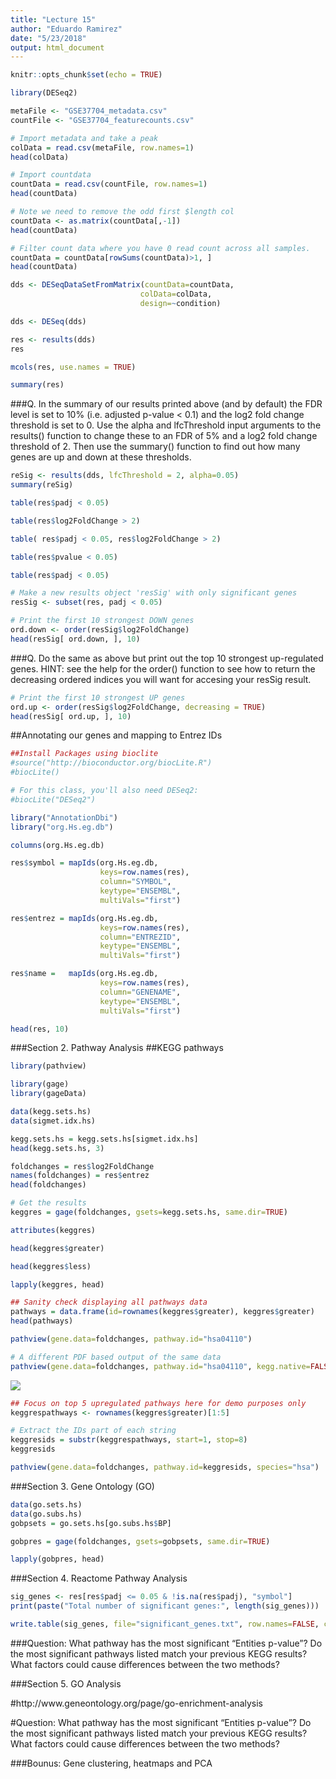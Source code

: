 ```yaml
---
title: "Lecture 15"
author: "Eduardo Ramirez"
date: "5/23/2018"
output: html_document
---
```


```r
knitr::opts_chunk$set(echo = TRUE)
```

```r
library(DESeq2)
```

```r
metaFile <- "GSE37704_metadata.csv"
countFile <- "GSE37704_featurecounts.csv"
```

```r
# Import metadata and take a peak
colData = read.csv(metaFile, row.names=1)
head(colData)
```

```r
# Import countdata
countData = read.csv(countFile, row.names=1)
head(countData)
```

```r
# Note we need to remove the odd first $length col
countData <- as.matrix(countData[,-1])
head(countData)
```

```r
# Filter count data where you have 0 read count across all samples.
countData = countData[rowSums(countData)>1, ]
head(countData)
```

```r
dds <- DESeqDataSetFromMatrix(countData=countData,
                             colData=colData,
                             design=~condition)
```

```r
dds <- DESeq(dds)
```

```r
res <- results(dds)
res
```

```r
mcols(res, use.names = TRUE)
```

```r
summary(res)
```

###Q. In the summary of our results printed above (and by default) the FDR level is set to 10% (i.e. adjusted p-value < 0.1) and the log2 fold change threshold is set to 0. Use the alpha and lfcThreshold input arguments to the results() function to change these to an FDR of 5% and a log2 fold change threshold of 2. Then use the summary() function to find out how many genes are up and down at these thresholds.

```r
reSig <- results(dds, lfcThreshold = 2, alpha=0.05)
summary(reSig)
```

```r
table(res$padj < 0.05)
```

```r
table(res$log2FoldChange > 2)
```

```r
table( res$padj < 0.05, res$log2FoldChange > 2)
```

```r
table(res$pvalue < 0.05)
```

```r
table(res$padj < 0.05)
```

```r
# Make a new results object 'resSig' with only significant genes
resSig <- subset(res, padj < 0.05)

# Print the first 10 strongest DOWN genes
ord.down <- order(resSig$log2FoldChange)
head(resSig[ ord.down, ], 10)
```

###Q. Do the same as above but print out the top 10 strongest up-regulated genes. HINT: see the help for the order() function to see how to return the decreasing ordered indices you will want for accesing your resSig result.

```r
# Print the first 10 strongest UP genes
ord.up <- order(resSig$log2FoldChange, decreasing = TRUE)
head(resSig[ ord.up, ], 10)
```

##Annotating our genes and mapping to Entrez IDs

```r
##Install Packages using bioclite
#source("http://bioconductor.org/biocLite.R")
#biocLite()

# For this class, you'll also need DESeq2:
#biocLite("DESeq2")
```

```r
library("AnnotationDbi")
library("org.Hs.eg.db")

columns(org.Hs.eg.db)
```

```r
res$symbol = mapIds(org.Hs.eg.db,
                    keys=row.names(res), 
                    column="SYMBOL",
                    keytype="ENSEMBL",
                    multiVals="first")

res$entrez = mapIds(org.Hs.eg.db,
                    keys=row.names(res), 
                    column="ENTREZID",
                    keytype="ENSEMBL",
                    multiVals="first")

res$name =   mapIds(org.Hs.eg.db,
                    keys=row.names(res), 
                    column="GENENAME",
                    keytype="ENSEMBL",
                    multiVals="first")

head(res, 10)
```

###Section 2. Pathway Analysis
##KEGG pathways

```r
library(pathview)
```

```r
library(gage)
library(gageData)

data(kegg.sets.hs)
data(sigmet.idx.hs)

kegg.sets.hs = kegg.sets.hs[sigmet.idx.hs]
head(kegg.sets.hs, 3)
```

```r
foldchanges = res$log2FoldChange
names(foldchanges) = res$entrez
head(foldchanges)
```

```r
# Get the results
keggres = gage(foldchanges, gsets=kegg.sets.hs, same.dir=TRUE)
```

```r
attributes(keggres)
```

```r
head(keggres$greater)
```

```r
head(keggres$less)
```

```r
lapply(keggres, head)
```

```r
## Sanity check displaying all pathways data
pathways = data.frame(id=rownames(keggres$greater), keggres$greater)
head(pathways)
```

```r
pathview(gene.data=foldchanges, pathway.id="hsa04110")
```

```r
# A different PDF based output of the same data
pathview(gene.data=foldchanges, pathway.id="hsa04110", kegg.native=FALSE)
```
![](hsa04110.pathview.png)

```r
## Focus on top 5 upregulated pathways here for demo purposes only
keggrespathways <- rownames(keggres$greater)[1:5]

# Extract the IDs part of each string
keggresids = substr(keggrespathways, start=1, stop=8)
keggresids
```

```r
pathview(gene.data=foldchanges, pathway.id=keggresids, species="hsa")
```

###Section 3. Gene Ontology (GO)

```r
data(go.sets.hs)
data(go.subs.hs)
gobpsets = go.sets.hs[go.subs.hs$BP]

gobpres = gage(foldchanges, gsets=gobpsets, same.dir=TRUE)

lapply(gobpres, head)
```

###Section 4. Reactome Pathway Analysis

```r
sig_genes <- res[res$padj <= 0.05 & !is.na(res$padj), "symbol"]
print(paste("Total number of significant genes:", length(sig_genes)))
```

```r
write.table(sig_genes, file="significant_genes.txt", row.names=FALSE, col.names=FALSE, quote=FALSE)
```

###Question: What pathway has the most significant “Entities p-value”? Do the most significant pathways listed match your previous KEGG results? What factors could cause differences between the two methods?

###Section 5. GO Analysis

#http://www.geneontology.org/page/go-enrichment-analysis

#Question: What pathway has the most significant “Entities p-value”? Do the most significant pathways listed match your previous KEGG results? What factors could cause differences between the two methods?

###Bounus: Gene clustering, heatmaps and PCA


